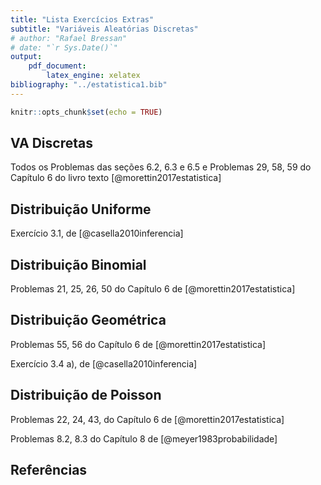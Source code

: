 ```yaml
---
title: "Lista Exercícios Extras"
subtitle: "Variáveis Aleatórias Discretas"
# author: "Rafael Bressan"
# date: "`r Sys.Date()`"
output: 
    pdf_document:
        latex_engine: xelatex
bibliography: "../estatistica1.bib"
---
```


```r
knitr::opts_chunk$set(echo = TRUE)
```

## VA Discretas

Todos os Problemas das seções 6.2, 6.3 e 6.5 e Problemas 29, 58, 59 do Capítulo 6 do livro texto [@morettin2017estatistica]

## Distribuição Uniforme

Exercício 3.1, de [@casella2010inferencia]

## Distribuição Binomial

Problemas 21, 25, 26, 50 do Capítulo 6 de [@morettin2017estatistica]


## Distribuição Geométrica

Problemas 55, 56 do Capítulo 6 de [@morettin2017estatistica]

Exercício 3.4 a), de [@casella2010inferencia]

## Distribuição de Poisson

Problemas 22, 24, 43, do Capítulo 6 de [@morettin2017estatistica]

Problemas 8.2, 8.3 do Capítulo 8 de [@meyer1983probabilidade]

## Referências


